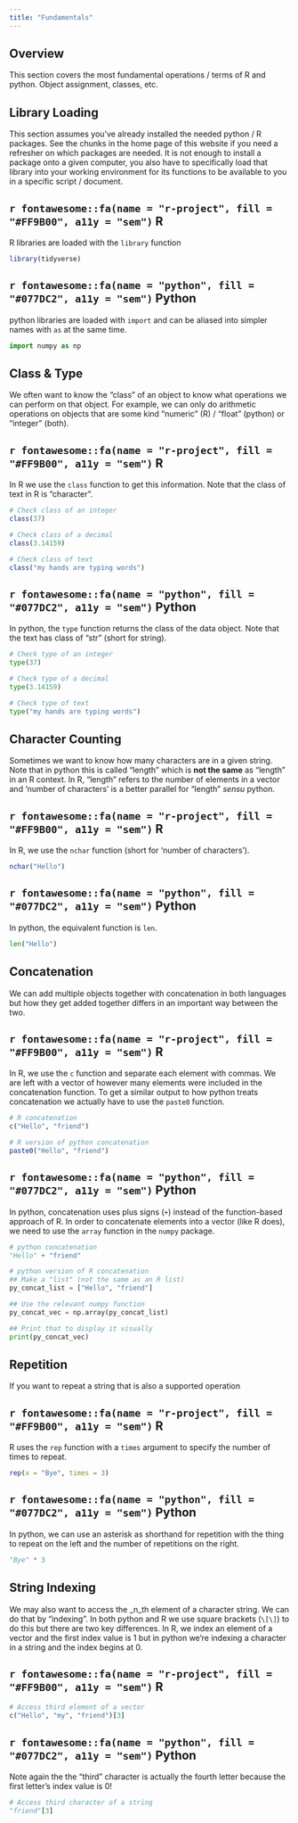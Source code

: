```yaml
---
title: "Fundamentals"
---
```


## Overview

This section covers the most fundamental operations / terms of R and python. Object assignment, classes, etc.

## Library Loading

This section assumes you've already installed the needed python / R packages. See the chunks in the home page of this website if you need a refresher on which packages are needed. It is not enough to install a package onto a given computer, you also have to specifically load that library into your working environment for its functions to be available to you in a specific script / document.

:::panel-tabset
## `r fontawesome::fa(name = "r-project", fill = "#FF9B00", a11y = "sem")` R

R libraries are loaded with the `library` function

```r
library(tidyverse)
```

## `r fontawesome::fa(name = "python", fill = "#077DC2", a11y = "sem")` Python

python libraries are loaded with `import` and can be aliased into simpler names with `as` at the same time.

```python
import numpy as np
```
:::

## Class & Type

We often want to know the "class" of an object to know what operations we can perform on that object. For example, we can only do arithmetic operations on objects that are some kind "numeric" (R) / "float" (python) or "integer" (both).

:::panel-tabset
## `r fontawesome::fa(name = "r-project", fill = "#FF9B00", a11y = "sem")` R

In R we use the `class` function to get this information. Note that the class of text in R is "character".

```r
# Check class of an integer
class(37)

# Check class of a decimal
class(3.14159)

# Check class of text
class("my hands are typing words")
```

## `r fontawesome::fa(name = "python", fill = "#077DC2", a11y = "sem")` Python

In python, the `type` function returns the class of the data object. Note that the text has class of "str" (short for string).

```python
# Check type of an integer
type(37)

# Check type of a decimal
type(3.14159)

# Check type of text
type("my hands are typing words")
```
:::

## Character Counting

Sometimes we want to know how many characters are in a given string. Note that in python this is called "length" which is **not the same** as "length" in an R context. In R, "length" refers to the number of elements in a vector and 'number of characters' is a better parallel for "length" _sensu_ python. 

:::panel-tabset
## `r fontawesome::fa(name = "r-project", fill = "#FF9B00", a11y = "sem")` R

In R, we use the `nchar` function (short for 'number of characters').

```r
nchar("Hello")
```

## `r fontawesome::fa(name = "python", fill = "#077DC2", a11y = "sem")` Python

In python, the equivalent function is `len`.

```python
len("Hello")
```
:::

## Concatenation

We can add multiple objects together with concatenation in both languages but how they get added together differs in an important way between the two.

:::panel-tabset
## `r fontawesome::fa(name = "r-project", fill = "#FF9B00", a11y = "sem")` R

In R, we use the `c` function and separate each element with commas. We are left with a vector of however many elements were included in the concatenation function. To get a similar output to how python treats concatenation we actually have to use the `paste0` function.

```r
# R concatenation
c("Hello", "friend")

# R version of python concatenation
paste0("Hello", "friend")
```

## `r fontawesome::fa(name = "python", fill = "#077DC2", a11y = "sem")` Python

In python, concatenation uses plus signs (`+`) instead of the function-based approach of R. In order to concatenate elements into a vector (like R does), we need to use the `array` function in the `numpy` package.

```python
# python concatenation
"Hello" + "friend"

# python version of R concatenation
## Make a "list" (not the same as an R list)
py_concat_list = ["Hello", "friend"]

## Use the relevant numpy function
py_concat_vec = np.array(py_concat_list)

## Print that to display it visually
print(py_concat_vec)
```
:::

## Repetition

If you want to repeat a string that is also a supported operation

:::panel-tabset
## `r fontawesome::fa(name = "r-project", fill = "#FF9B00", a11y = "sem")` R

R uses the `rep` function with a `times` argument to specify the number of times to repeat.

```r
rep(x = "Bye", times = 3)
```

## `r fontawesome::fa(name = "python", fill = "#077DC2", a11y = "sem")` Python

In python, we can use an asterisk as shorthand for repetition with the thing to repeat on the left and the number of repetitions on the right.

```python
"Bye" * 3
```
:::

## String Indexing

We may also want to access the _n_th element of a character string. We can do that by "indexing". In both python and R we use square brackets (`\[\]`) to do this but there are two key differences. In R, we index an element of a vector and the first index value is 1 but in python we're indexing a character in a string and the index begins at 0.

:::panel-tabset
## `r fontawesome::fa(name = "r-project", fill = "#FF9B00", a11y = "sem")` R

```r
# Access third element of a vector
c("Hello", "my", "friend")[3]
```

## `r fontawesome::fa(name = "python", fill = "#077DC2", a11y = "sem")` Python

Note again the the "third" character is actually the fourth letter because the first letter's index value is 0!

```python
# Access third character of a string
"friend"[3]
```
:::

